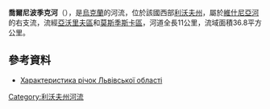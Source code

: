 '''喬爾尼波季克河'''（{{lang-uk|Чорний Потік}}），是[[烏克蘭|烏克蘭]]的河流，位於該國西部[[利沃夫州|利沃夫州]]，屬於[[維什尼亞河|維什尼亞河]]的右支流，流經[[亞沃里夫區|亞沃里夫區]]和[[莫斯季斯卡區|莫斯季斯卡區]]，河道全長11公里，流域面積36.8平方公里。

==參考資料==
* [http://oblwodgosp.lviv.ua/files/pi4ku.doc Характеристика річок Львівської області]{{dead link|date=2017年12月 |bot=InternetArchiveBot |fix-attempted=yes }}

{{DEFAULTSORT:Чорний Потік (притока Вишні)}}
[[Category:利沃夫州河流|Category:利沃夫州河流]]


{{Ukraine-river-stub}}